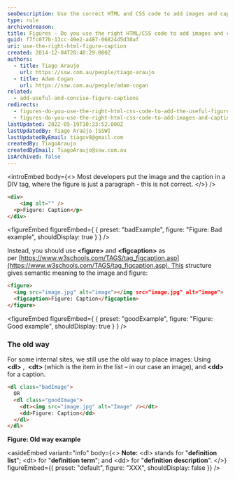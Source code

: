 ```yaml
---
seoDescription: Use the correct HTML and CSS code to add images and captions with semantic meaning, featuring figure tags and figcaptions.
type: rule
archivedreason:
title: Figures - Do you use the right HTML/CSS code to add images and captions?
guid: f7fc077b-13cc-49e2-a487-06824d5d30af
uri: use-the-right-html-figure-caption
created: 2014-12-04T20:40:29.000Z
authors:
  - title: Tiago Araujo
    url: https://ssw.com.au/people/tiago-araujo
  - title: Adam Cogan
    url: https://ssw.com.au/people/adam-cogan
related:
  - add-useful-and-concise-figure-captions
redirects:
  - figures-do-you-use-the-right-html-css-code-to-add-the-useful-figure-caption
  - figures-do-you-use-the-right-html-css-code-to-add-images-and-captions
lastUpdated: 2022-05-19T10:23:52.000Z
lastUpdatedBy: Tiago Araújo [SSW]
lastUpdatedByEmail: tiagov8@gmail.com
createdBy: TiagoAraujo
createdByEmail: TiagoAraujo@ssw.com.au
isArchived: false
---
```


<introEmbed
  body={<>
Most developers put the image and the caption in a DIV tag, where the figure is just a paragraph - this is not correct.
  </>}
/>
```html
<div>
    <img alt="" />
  <p>Figure: Caption</p>
</div>
```
<figureEmbed figureEmbed={ {
  preset: "badExample",
  figure: "Figure: Bad example",
  shouldDisplay: true
} } />


Instead, you should use **&lt;figure&gt;** and **&lt;figcaption&gt;** as per [https://www.w3schools.com/TAGS/tag_figcaption.asp](https://www.w3schools.com/TAGS/tag_figcaption.asp). This structure gives semantic meaning to the image and figure:

```html
<figure>
  <img src="image.jpg" alt="image"></img src="image.jpg" alt="image">
  <figcaption>Figure: Caption</figcaption>
</figure>
```
<figureEmbed figureEmbed={ {
  preset: "goodExample",
  figure: "Figure: Good example",
  shouldDisplay: true
} } />


### The old way

For some internal sites, we still use the old way to place images: Using  **&lt;dl&gt;** ,  **&lt;dt&gt;** (which is the item in the list – in our case an image), and **&lt;dd&gt;** for a caption.

```html
<dl class="badImage">
  OR
  <dl class="goodImage">
    <dt><img src="image.jpg" alt="Image" /></dt>
    <dd>Figure: Caption</dd>
  </dl>
</dl>
```

**Figure: Old way example**


<asideEmbed
  variant="info"
  body={<>
    **Note:** &lt;dl&gt; stands for "**definition list**"; &lt;dt&gt; for "**definition term**"; and &lt;dd&gt; for "**definition description**".
  </>}
  figureEmbed={{
    preset: "default",
    figure: "XXX",
    shouldDisplay: false
  }}
/>
